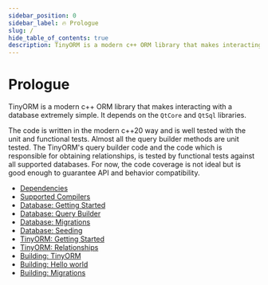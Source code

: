 ```yaml
---
sidebar_position: 0
sidebar_label: 🔥 Prologue
slug: /
hide_table_of_contents: true
description: TinyORM is a modern c++ ORM library that makes interacting with a database extremely simple. It depends on the QtCore and QtSql libraries. The code is written in the modern c++20 way and is well tested with the unit and functional tests.
---
```


# Prologue

TinyORM is a modern c++ ORM library that makes interacting with a database extremely simple. It depends on the `QtCore` and `QtSql` libraries.

The code is written in the modern c++20 way and is well tested with the unit and functional tests. Almost all the query builder methods are unit tested. The TinyORM's query builder code and the code which is responsible for obtaining relationships, is tested by functional tests against all supported databases. For now, the code coverage is not ideal but is good enough to guarantee API and behavior compatibility.

- [Dependencies](dependencies.mdx)
- [Supported Compilers](supported-compilers.mdx)
- [Database: Getting Started](database/getting-started.mdx)
- [Database: Query Builder](database/query-builder.mdx)
- [Database: Migrations](database/migrations.mdx)
- [Database: Seeding](database/seeding.mdx)
- [TinyORM: Getting Started](tinyorm/getting-started.mdx)
- [TinyORM: Relationships](tinyorm/relationships.mdx)
- [Building: TinyORM](building/tinyorm.mdx)
- [Building: Hello world](building/hello-world.mdx)
- [Building: Migrations](building/migrations.mdx)
